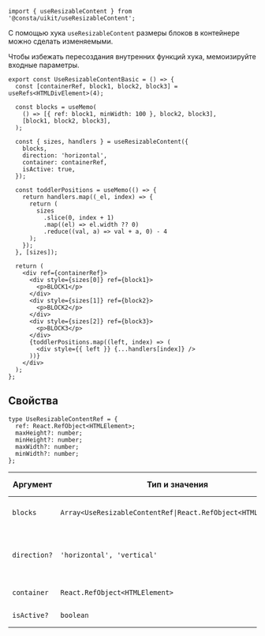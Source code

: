 

```tsx
import { useResizableContent } from '@consta/uikit/useResizableContent';
```

С помощью хука `useResizableContent` размеры блоков в контейнере можно сделать изменяемыми.

<MdxInformer status="success">

Чтобы избежать пересоздания внутренних функций хука, мемоизируйте входные параметры.

</MdxInformer>

```tsx
export const UseResizableContentBasic = () => {
  const [containerRef, block1, block2, block3] = useRefs<HTMLDivElement>(4);

  const blocks = useMemo(
    () => [{ ref: block1, minWidth: 100 }, block2, block3],
    [block1, block2, block3],
  );

  const { sizes, handlers } = useResizableContent({
    blocks,
    direction: 'horizontal',
    container: containerRef,
    isActive: true,
  });

  const toddlerPositions = useMemo(() => {
    return handlers.map((_el, index) => {
      return (
        sizes
          .slice(0, index + 1)
          .map((el) => el.width ?? 0)
          .reduce((val, a) => val + a, 0) - 4
      );
    });
  }, [sizes]);

  return (
    <div ref={containerRef}>
      <div style={sizes[0]} ref={block1}>
        <p>BLOCK1</p>
      </div>
      <div style={sizes[1]} ref={block2}>
        <p>BLOCK2</p>
      </div>
      <div style={sizes[2]} ref={block3}>
        <p>BLOCK3</p>
      </div>
      {toddlerPositions.map((left, index) => (
        <div style={{ left }} {...handlers[index]} />
      ))}
    </div>
  );
};
```

<UseResizableContentBasic />

## Свойства

```tsx
type UseResizableContentRef = {
  ref: React.RefObject<HTMLElement>;
  maxHeight?: number;
  minHeight?: number;
  maxWidth?: number;
  minWidth?: number;
};
```

| Аргумент     | Тип и значения                                                                   | По умолчанию   | Описание                                      |
| ------------ | -------------------------------------------------------------------------------- | -------------- | --------------------------------------------- |
| `blocks`     | `Array<UseResizableContentRef`<code>&#124;</code>`React.RefObject<HTMLElement>>` | -              | Ссылки на изменяемые элементы                 |
| `direction?` | `'horizontal', 'vertical'`                                                       | `'horizontal'` | Направление в котором может изменяться размер |
| `container`  | `React.RefObject<HTMLElement>`                                                   | -              | Ссылка на контейнер                           |
| `isActive?`  | `boolean`                                                                        | `false`        | Включает хук                                  |
